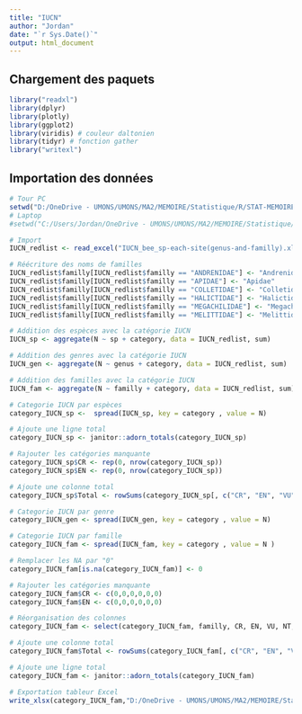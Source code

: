 ```yaml
---
title: "IUCN"
author: "Jordan"
date: "`r Sys.Date()`"
output: html_document
---
```


## Chargement des paquets

```r
library("readxl") 
library(dplyr)
library(plotly)
library(ggplot2)
library(viridis) # couleur daltonien
library(tidyr) # fonction gather
library("writexl")

```

## Importation des données
```r
# Tour PC
setwd("D:/OneDrive - UMONS/UMONS/MA2/MEMOIRE/Statistique/R/STAT-MEMOIRE/RAW2")
# Laptop
#setwd("C:/Users/Jordan/OneDrive - UMONS/UMONS/MA2/MEMOIRE/Statistique/R/STAT-MEMOIRE/RAW2")

# Import
IUCN_redlist <- read_excel("IUCN_bee_sp-each-site(genus-and-familly).xlsx")

# Réécriture des noms de familles
IUCN_redlist$familly[IUCN_redlist$familly == "ANDRENIDAE"] <- "Andrenidae"
IUCN_redlist$familly[IUCN_redlist$familly == "APIDAE"] <- "Apidae"
IUCN_redlist$familly[IUCN_redlist$familly == "COLLETIDAE"] <- "Colletidae"
IUCN_redlist$familly[IUCN_redlist$familly == "HALICTIDAE"] <- "Halictidae"
IUCN_redlist$familly[IUCN_redlist$familly == "MEGACHILIDAE"] <- "Megachilidae"
IUCN_redlist$familly[IUCN_redlist$familly == "MELITTIDAE"] <- "Melittidae"
```

```r
# Addition des espèces avec la catégorie IUCN
IUCN_sp <- aggregate(N ~ sp + category, data = IUCN_redlist, sum)

# Addition des genres avec la catégorie IUCN
IUCN_gen <- aggregate(N ~ genus + category, data = IUCN_redlist, sum)

# Addition des familles avec la catégorie IUCN
IUCN_fam <- aggregate(N ~ familly + category, data = IUCN_redlist, sum)
```


```r
# Categorie IUCN par espèces
category_IUCN_sp <-  spread(IUCN_sp, key = category , value = N)

# Ajoute une ligne total
category_IUCN_sp <- janitor::adorn_totals(category_IUCN_sp)

# Rajouter les catégories manquante
category_IUCN_sp$CR <- rep(0, nrow(category_IUCN_sp))  
category_IUCN_sp$EN <- rep(0, nrow(category_IUCN_sp)) 

# Ajoute une colonne total
category_IUCN_sp$Total <- rowSums(category_IUCN_sp[, c("CR", "EN", "VU", "NT", "LC", "DD")])

```


```r
# Categorie IUCN par genre
category_IUCN_gen <- spread(IUCN_gen, key = category , value = N)
```

```r
# Categorie IUCN par famille
category_IUCN_fam <- spread(IUCN_fam, key = category , value = N )

# Remplacer les NA par "0"
category_IUCN_fam[is.na(category_IUCN_fam)] <- 0

# Rajouter les catégories manquante
category_IUCN_fam$CR <- c(0,0,0,0,0,0)
category_IUCN_fam$EN <- c(0,0,0,0,0,0)

# Réorganisation des colonnes
category_IUCN_fam <- select(category_IUCN_fam, familly, CR, EN, VU, NT, LC, DD)

# Ajoute une colonne total
category_IUCN_fam$Total <- rowSums(category_IUCN_fam[, c("CR", "EN", "VU", "NT", "LC", "DD")])

# Ajoute une ligne total
category_IUCN_fam <- janitor::adorn_totals(category_IUCN_fam)

# Exportation tableur Excel
write_xlsx(category_IUCN_fam,"D:/OneDrive - UMONS/UMONS/MA2/MEMOIRE/Statistique/R/STAT-MEMOIRE/RAW2/IUCN_familly.xlsx")
```
